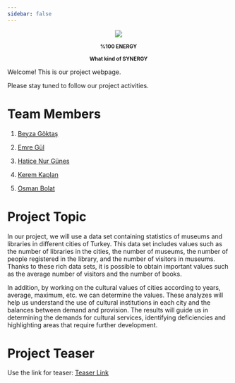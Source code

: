 ```yaml
---
sidebar: false 
---
```


::: {style="text-align: center;"}
![](images/synergy_logo.png){fig-align="center"}

~**%100 ENERGY**~

^**What kind of SYNERGY**^
:::

Welcome! This is our project webpage.

Please stay tuned to follow our project activities.

# Team Members

1.  [Beyza Göktaş](https://emu-hacettepe-analytics.github.io/emu430-fall2023-beyzagoktas/)

2.  [Emre Gül](https://emu-hacettepe-analytics.github.io/emu430-fall2023-emregul57/)

3.  [Hatice Nur Güneş](https://emu-hacettepe-analytics.github.io/emu430-fall2023-haticenurgunes/)

4.  [Kerem Kaplan](https://emu-hacettepe-analytics.github.io/emu430-fall2023-keremkpln/)

5.  [Osman Bolat](https://emu-hacettepe-analytics.github.io/emu430-fall2023-OsmanBOLAT/)

# Project Topic

In our project, we will use a data set containing statistics of museums and libraries in different cities of Turkey. This data set includes values such as the number of libraries in the cities, the number of museums, the number of people registered in the library, and the number of visitors in museums. Thanks to these rich data sets, it is possible to obtain important values such as the average number of visitors and the number of books.

In addition, by working on the cultural values of cities according to years, average, maximum, etc. we can determine the values. These analyzes will help us understand the use of cultural institutions in each city and the balances between demand and provision. The results will guide us in determining the demands for cultural services, identifying deficiencies and highlighting areas that require further development.

# Project Teaser

Use the link for teaser: [Teaser Link](https://drive.google.com/file/d/1qJZS8pJmd0qyMaLCSMSsHGedU_UrcUKW/view?usp=sharing)
